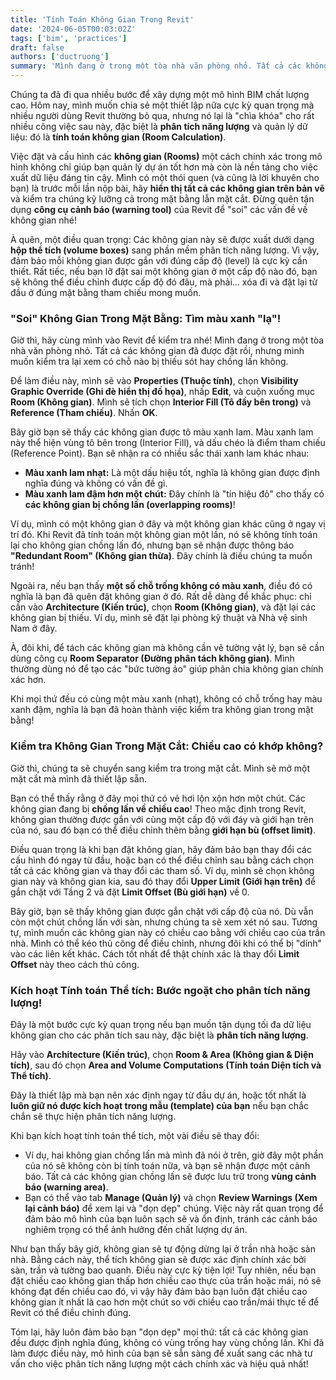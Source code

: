 ```yaml
---
title: 'Tính Toán Không Gian Trong Revit'
date: '2024-06-05T00:03:02Z'
tags: ['bim', 'practices']
draft: false
authors: ['ductruong']
summary: 'Mình đang ở trong một tòa nhà văn phòng nhỏ. Tất cả các không gian đã được đặt rồi, nhưng mình muốn kiểm tra lại xem có chỗ nào bị thiếu sót hay chồng lấn không.'
---
```


Chúng ta đã đi qua nhiều bước để xây dựng một mô hình BIM chất lượng cao.
Hôm nay, mình muốn chia sẻ một thiết lập nữa cực kỳ quan trọng mà nhiều người dùng Revit thường bỏ qua, nhưng nó lại là "chìa khóa" cho rất nhiều công việc sau này, đặc biệt là **phân tích năng lượng** và quản lý dữ liệu: đó là **tính toán không gian (Room Calculation)**.

Việc đặt và cấu hình các **không gian (Rooms)** một cách chính xác trong mô hình không chỉ giúp bạn quản lý dự án tốt hơn mà còn là nền tảng cho việc xuất dữ liệu đáng tin cậy. Mình có một thói quen (và cũng là lời khuyên cho bạn) là trước mỗi lần nộp bài, hãy **hiển thị tất cả các không gian trên bản vẽ** và kiểm tra chúng kỹ lưỡng cả trong mặt bằng lẫn mặt cắt. Đừng quên tận dụng **công cụ cảnh báo (warning tool)** của Revit để "soi" các vấn đề về không gian nhé!

À quên, một điều quan trọng: Các không gian này sẽ được xuất dưới dạng **hộp thể tích (volume boxes)** sang phần mềm phân tích năng lượng. Vì vậy, đảm bảo mỗi không gian được gắn với đúng cấp độ (level) là cực kỳ cần thiết. Rất tiếc, nếu bạn lỡ đặt sai một không gian ở một cấp độ nào đó, bạn sẽ không thể điều chỉnh được cấp độ đó đâu, mà phải... xóa đi và đặt lại từ đầu ở đúng mặt bằng tham chiếu mong muốn.

### "Soi" Không Gian Trong Mặt Bằng: Tìm màu xanh "lạ"!

Giờ thì, hãy cùng mình vào Revit để kiểm tra nhé! Mình đang ở trong một tòa nhà văn phòng nhỏ. Tất cả các không gian đã được đặt rồi, nhưng mình muốn kiểm tra lại xem có chỗ nào bị thiếu sót hay chồng lấn không.

Để làm điều này, mình sẽ vào **Properties (Thuộc tính)**, chọn **Visibility Graphic Override (Ghi đè hiển thị đồ họa)**, nhấp **Edit**, và cuộn xuống mục **Room (Không gian)**. Mình sẽ tích chọn **Interior Fill (Tô đầy bên trong)** và **Reference (Tham chiếu)**. Nhấn **OK**.

Bây giờ bạn sẽ thấy các không gian được tô màu xanh lam. Màu xanh lam này thể hiện vùng tô bên trong (Interior Fill), và dấu chéo là điểm tham chiếu (Reference Point). Bạn sẽ nhận ra có nhiều sắc thái xanh lam khác nhau:

- **Màu xanh lam nhạt:** Là một dấu hiệu tốt, nghĩa là không gian được định nghĩa đúng và không có vấn đề gì.
- **Màu xanh lam đậm hơn một chút:** Đây chính là "tín hiệu đỏ" cho thấy có **các không gian bị chồng lấn (overlapping rooms)**!

Ví dụ, mình có một không gian ở đây và một không gian khác cũng ở ngay vị trí đó. Khi Revit đã tính toán một không gian một lần, nó sẽ không tính toán lại cho không gian chồng lấn đó, nhưng bạn sẽ nhận được thông báo **"Redundant Room" (Không gian thừa)**. Đây chính là điều chúng ta muốn tránh!

Ngoài ra, nếu bạn thấy **một số chỗ trống không có màu xanh**, điều đó có nghĩa là bạn đã quên đặt không gian ở đó. Rất dễ dàng để khắc phục: chỉ cần vào **Architecture (Kiến trúc)**, chọn **Room (Không gian)**, và đặt lại các không gian bị thiếu. Ví dụ, mình sẽ đặt lại phòng kỹ thuật và Nhà vệ sinh Nam ở đây.

À, đôi khi, để tách các không gian mà không cần vẽ tường vật lý, bạn sẽ cần dùng công cụ **Room Separator (Đường phân tách không gian)**. Mình thường dùng nó để tạo các "bức tường ảo" giúp phân chia không gian chính xác hơn.

Khi mọi thứ đều có cùng một màu xanh (nhạt), không có chỗ trống hay màu xanh đậm, nghĩa là bạn đã hoàn thành việc kiểm tra không gian trong mặt bằng!

### Kiểm tra Không Gian Trong Mặt Cắt: Chiều cao có khớp không?

Giờ thì, chúng ta sẽ chuyển sang kiểm tra trong mặt cắt. Mình sẽ mở một mặt cắt mà mình đã thiết lập sẵn.

Bạn có thể thấy rằng ở đây mọi thứ có vẻ hơi lộn xộn hơn một chút. Các không gian đang bị **chồng lấn về chiều cao**! Theo mặc định trong Revit, không gian thường được gắn với cùng một cấp độ với đáy và giới hạn trên của nó, sau đó bạn có thể điều chỉnh thêm bằng **giới hạn bù (offset limit)**.

Điều quan trọng là khi bạn đặt không gian, hãy đảm bảo bạn thay đổi các cấu hình đó ngay từ đầu, hoặc bạn có thể điều chỉnh sau bằng cách chọn tất cả các không gian và thay đổi các tham số. Ví dụ, mình sẽ chọn không gian này và không gian kia, sau đó thay đổi **Upper Limit (Giới hạn trên)** để gắn chặt với Tầng 2 và đặt **Limit Offset (Bù giới hạn)** về 0.

Bây giờ, bạn sẽ thấy không gian được gắn chặt với cấp độ của nó. Dù vẫn còn một chút chồng lấn với sàn, nhưng chúng ta sẽ xem xét nó sau. Tương tự, mình muốn các không gian này có chiều cao bằng với chiều cao của trần nhà. Mình có thể kéo thủ công để điều chỉnh, nhưng đôi khi có thể bị "dính" vào các liên kết khác. Cách tốt nhất để thật chính xác là thay đổi **Limit Offset** này theo cách thủ công.

### Kích hoạt Tính toán Thể tích: Bước ngoặt cho phân tích năng lượng!

Đây là một bước cực kỳ quan trọng nếu bạn muốn tận dụng tối đa dữ liệu không gian cho các phân tích sau này, đặc biệt là **phân tích năng lượng**.

Hãy vào **Architecture (Kiến trúc)**, chọn **Room & Area (Không gian & Diện tích)**, sau đó chọn **Area and Volume Computations (Tính toán Diện tích và Thể tích)**.

Đây là thiết lập mà bạn nên xác định ngay từ đầu dự án, hoặc tốt nhất là **luôn giữ nó được kích hoạt trong mẫu (template) của bạn** nếu bạn chắc chắn sẽ thực hiện phân tích năng lượng.

Khi bạn kích hoạt tính toán thể tích, một vài điều sẽ thay đổi:

- Ví dụ, hai không gian chồng lấn mà mình đã nói ở trên, giờ đây một phần của nó sẽ không còn bị tính toán nữa, và bạn sẽ nhận được một cảnh báo. Tất cả các không gian chồng lấn sẽ được lưu trữ trong **vùng cảnh báo (warning area)**.
- Bạn có thể vào tab **Manage (Quản lý)** và chọn **Review Warnings (Xem lại cảnh báo)** để xem lại và "dọn dẹp" chúng. Việc này rất quan trọng để đảm bảo mô hình của bạn luôn sạch sẽ và ổn định, tránh các cảnh báo nghiêm trọng có thể ảnh hưởng đến chất lượng dự án.

Như bạn thấy bây giờ, không gian sẽ tự động dừng lại ở trần nhà hoặc sàn nhà. Bằng cách này, thể tích không gian sẽ được xác định chính xác bởi sàn, trần và tường bao quanh. Điều này cực kỳ tiện lợi! Tuy nhiên, nếu bạn đặt chiều cao không gian thấp hơn chiều cao thực của trần hoặc mái, nó sẽ không đạt đến chiều cao đó, vì vậy hãy đảm bảo bạn luôn đặt chiều cao không gian ít nhất là cao hơn một chút so với chiều cao trần/mái thực tế để Revit có thể điều chỉnh đúng.

Tóm lại, hãy luôn đảm bảo bạn "dọn dẹp" mọi thứ: tất cả các không gian đều được định nghĩa đúng, không có vùng trống hay vùng chồng lấn. Khi đã làm được điều này, mô hình của bạn sẽ sẵn sàng để xuất sang các nhà tư vấn cho việc phân tích năng lượng một cách chính xác và hiệu quả nhất!
